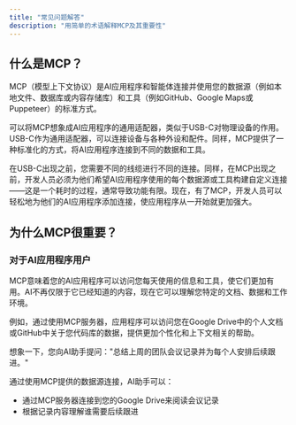 ```yaml
---
title: "常见问题解答"
description: "用简单的术语解释MCP及其重要性"
---
```


## 什么是MCP？

MCP（模型上下文协议）是AI应用程序和智能体连接并使用您的数据源（例如本地文件、数据库或内容存储库）和工具（例如GitHub、Google Maps或Puppeteer）的标准方式。

可以将MCP想象成AI应用程序的通用适配器，类似于USB-C对物理设备的作用。USB-C作为通用适配器，可以连接设备与各种外设和配件。同样，MCP提供了一种标准化的方式，将AI应用程序连接到不同的数据和工具。

在USB-C出现之前，您需要不同的线缆进行不同的连接。同样，在MCP出现之前，开发人员必须为他们希望AI应用程序使用的每个数据源或工具构建自定义连接——这是一个耗时的过程，通常导致功能有限。现在，有了MCP，开发人员可以轻松地为他们的AI应用程序添加连接，使应用程序从一开始就更加强大。

## 为什么MCP很重要？

### 对于AI应用程序用户

MCP意味着您的AI应用程序可以访问您每天使用的信息和工具，使它们更加有用。AI不再仅限于它已经知道的内容，现在它可以理解您特定的文档、数据和工作环境。

例如，通过使用MCP服务器，应用程序可以访问您在Google Drive中的个人文档或GitHub中关于您代码库的数据，提供更加个性化和上下文相关的帮助。

想象一下，您向AI助手提问："总结上周的团队会议记录并为每个人安排后续跟进。"

通过使用MCP提供的数据源连接，AI助手可以：

- 通过MCP服务器连接到您的Google Drive来阅读会议记录
- 根据记录内容理解谁需要后续跟进